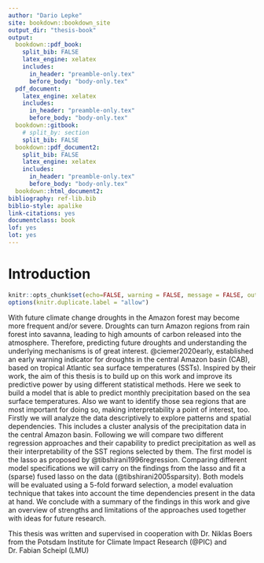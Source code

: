 ```yaml
---
author: "Dario Lepke"
site: bookdown::bookdown_site
output_dir: "thesis-book"
output:
  bookdown::pdf_book:
    split_bib: FALSE
    latex_engine: xelatex
    includes:
      in_header: "preamble-only.tex"
      before_body: "body-only.tex"
  pdf_document:
    latex_engine: xelatex
    includes:
      in_header: "preamble-only.tex"
      before_body: "body-only.tex"
  bookdown::gitbook:
    # split_by: section
    split_bib: FALSE
  bookdown::pdf_document2:
    split_bib: FALSE
    latex_engine: xelatex
    includes:
      in_header: "preamble-only.tex"
      before_body: "body-only.tex"
  bookdown::html_document2:
bibliography: ref-lib.bib
biblio-style: apalike
link-citations: yes
documentclass: book
lof: yes
lot: yes
---
```

# Introduction {-}

```r
knitr::opts_chunk$set(echo=FALSE, warning = FALSE, message = FALSE, out.width = '50%', fig.align = 'center')
options(knitr.duplicate.label = "allow")
```

With future climate change droughts in the Amazon forest may become more
frequent and/or severe. Droughts can turn Amazon regions from rain forest into
savanna, leading to high amounts of carbon released into the atmosphere.
Therefore, predicting future droughts and understanding the underlying mechanisms 
is of great interest. @ciemer2020early, established an 
early warning indicator for droughts in the central Amazon basin (CAB), based on tropical Atlantic sea surface 
temperatures (SSTs). Inspired by their work, the aim of this thesis is to build up on this work and improve its
predictive power by using different statistical methods.
Here we seek to build a model that is able to predict monthly precipitation based on the
sea surface temperatures. 
Also we want to identify those sea regions that are most important for doing so, making interpretability a point of interest, too.
Firstly we will analyze the data descriptively to 
explore patterns and spatial dependencies.
This includes a cluster analysis of the precipitation data
in the central Amazon basin.
Following we will compare two different regression approaches
and their capability to predict precipitation as well as their interpretability of the SST regions selected by them.
The first model is the lasso as proposed by @tibshirani1996regression. Comparing different model specifications we will carry on the findings from the lasso
and fit a (sparse) fused lasso on the data (@tibshirani2005sparsity).
Both models will be evaluated using a 5-fold forward selection,
a model evaluation technique that takes into account the time dependencies present in the data at hand.
We conclude with a summary of the findings in this work 
and give an overview of strengths and limitations of the approaches used together with ideas for future research.


This thesis was written and supervised in cooperation with Dr. Niklas Boers from the Potsdam Institute for Climate Impact Research (@PIC) and Dr. Fabian Scheipl (LMU)
